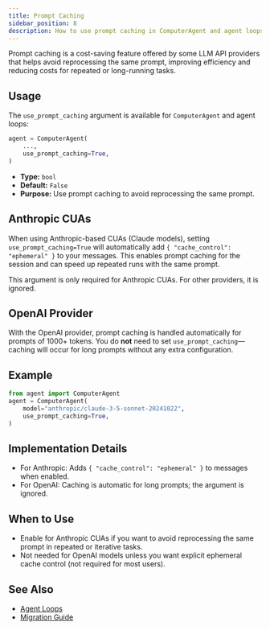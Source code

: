 ```yaml
---
title: Prompt Caching
sidebar_position: 8
description: How to use prompt caching in ComputerAgent and agent loops.
---
```


Prompt caching is a cost-saving feature offered by some LLM API providers that helps avoid reprocessing the same prompt, improving efficiency and reducing costs for repeated or long-running tasks.

## Usage

The `use_prompt_caching` argument is available for `ComputerAgent` and agent loops:

```python
agent = ComputerAgent(
    ...,
    use_prompt_caching=True,
)
```

- **Type:** `bool`
- **Default:** `False`
- **Purpose:** Use prompt caching to avoid reprocessing the same prompt.

## Anthropic CUAs

When using Anthropic-based CUAs (Claude models), setting `use_prompt_caching=True` will automatically add `{ "cache_control": "ephemeral" }` to your messages. This enables prompt caching for the session and can speed up repeated runs with the same prompt.

<Callout title="Note">
  This argument is only required for Anthropic CUAs. For other providers, it is ignored.
</Callout>

## OpenAI Provider

With the OpenAI provider, prompt caching is handled automatically for prompts of 1000+ tokens. You do **not** need to set `use_prompt_caching`—caching will occur for long prompts without any extra configuration.

## Example

```python
from agent import ComputerAgent
agent = ComputerAgent(
    model="anthropic/claude-3-5-sonnet-20241022",
    use_prompt_caching=True,
)
```

## Implementation Details

- For Anthropic: Adds `{ "cache_control": "ephemeral" }` to messages when enabled.
- For OpenAI: Caching is automatic for long prompts; the argument is ignored.

## When to Use

- Enable for Anthropic CUAs if you want to avoid reprocessing the same prompt in repeated or iterative tasks.
- Not needed for OpenAI models unless you want explicit ephemeral cache control (not required for most users).

## See Also

- [Agent Loops](./agent-loops)
- [Migration Guide](./migration-guide)
